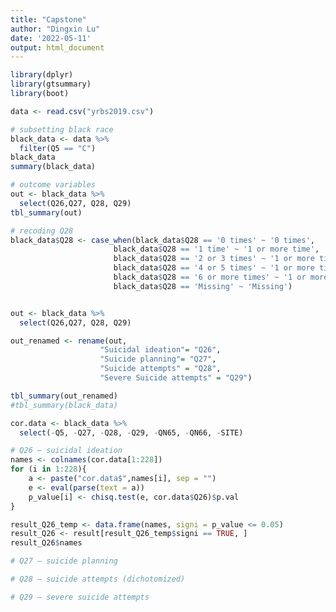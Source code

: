 ```yaml
---
title: "Capstone"
author: "Dingxin Lu"
date: '2022-05-11'
output: html_document
---
```


```r
library(dplyr)
library(gtsummary)
library(boot)

data <- read.csv("yrbs2019.csv")

# subsetting black race
black_data <- data %>%
  filter(Q5 == "C")
black_data
summary(black_data)

# outcome variables
out <- black_data %>%
  select(Q26,Q27, Q28, Q29)
tbl_summary(out)

# recoding Q28
black_data$Q28 <- case_when(black_data$Q28 == '0 times' ~ '0 times',
                       black_data$Q28 == '1 time' ~ '1 or more time',
                       black_data$Q28 == '2 or 3 times' ~ '1 or more time',
                       black_data$Q28 == '4 or 5 times' ~ '1 or more time',
                       black_data$Q28 == '6 or more times' ~ '1 or more time',
                       black_data$Q28 == 'Missing' ~ 'Missing')


out <- black_data %>%
  select(Q26,Q27, Q28, Q29)

out_renamed <- rename(out,
                    "Suicidal ideation"= "Q26",
                    "Suicide planning"= "Q27",
                    "Suicide attempts" = "Q28",
                    "Severe Suicide attempts" = "Q29")

tbl_summary(out_renamed)
#tbl_summary(black_data)
```

```r
cor.data <- black_data %>%
  select(-Q5, -Q27, -Q28, -Q29, -QN65, -QN66, -SITE)

# Q26 — suicidal ideation
names <- colnames(cor.data[1:228])
for (i in 1:228){
    a <- paste("cor.data$",names[i], sep = "")
    e <- eval(parse(text = a))
    p_value[i] <- chisq.test(e, cor.data$Q26)$p.val
}

result_Q26_temp <- data.frame(names, signi = p_value <= 0.05)
result_Q26 <- result[result_Q26_temp$signi == TRUE, ]
result_Q26$names
```


```r
# Q27 — suicide planning

```

```r
# Q28 — suicide attempts (dichotomized)

```

```r
# Q29 — severe suicide attempts

```


